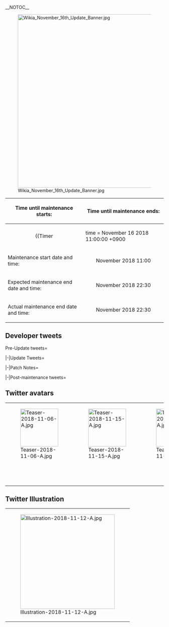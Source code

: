 __NOTOC__

<div style="float:right">{{Edit|Partials/Updates/2018 November {{Ordinal|16}}}}</div>

[[File:Wikia_November_16th_Update_Banner.jpg|center|550px|frameless|link=]]

{{clear}}
<center>
{| class="wikitable"
!Time until maintenance starts:
!Time until maintenance ends:
|-
| align="center" |{{Timer
|time = November 16 2018 11:00:00 +0900
|style = font-weight:bold;
|endClass = Maintstarts
|endText = '''Maintenance has begun.'''}}
| align="center" |{{Timer
|time = November 16 2018 22:30:00 +0900
|style = font-weight:bold;
|endClass = Maintends
|endText = '''Maintenance has ended.'''}}
|-
! scope="row" | Maintenance start date and time:
| align="center" | November {{Ordinal|16}} 2018 11:00
|-
! scope="row" | Expected maintenance end date and time:
| align="center" | November {{Ordinal|16}} 2018 22:30
|-
! scope="row" | Actual maintenance end date and time:
| align="center" | November {{Ordinal|16}} 2018 22:30
|}
</center>

{{:Partials/Updates/2018_November_{{Ordinal|16}}/Content|thread=true}}

== Developer tweets ==
<tabber>Pre-Update tweets=
{{MultiTweet
|MultiTweetID = preUpdate
|color = #ace
|title = Pre Update

|link01 = https://twitter.com/KanColle_STAFF/status/1059980413609816064
|JP01 = 現在「艦これ」運営鎮守府では、次回「艦これ」稼働全サーバ群共通メンテナンス＆アップデートの準備を鋭意進めています。次回のメンテナンスは、来週金曜日【11/16(金)】に実施予定です。提督の皆さん、本件ご留意頂けますと幸いです！
|EN01 = Currently KanColle Development Team is under preparation for the next scheduled KanColle Server Maintenances & Updates.
The next Maintenance is scheduled to take place next week Friday November 16th, Friday.
Admirals, please be advised!
|TL01 = [[User:Shinhwalee|Shinhwalee]]

|link02 = https://twitter.com/KanColle_STAFF/status/1061801063194353664
|JP02 = 次回の「艦これ」稼働全サーバ群共通メンテナンス＆アップデートは、今週金曜日【11/16(金)】に実施させて頂く予定です。提督の皆さん、ご留意頂けますと幸いです！
|EN02 = The next scheduled KanColle Servers Maintenance & Update will take place this week Friday, November 16th.
Admirals, please be advised!
|TL02 = [[User:Shinhwalee|Shinhwalee]]

|link03 = https://twitter.com/KanColle_STAFF/status/1062151110826160128
|JP03 = 次回の「艦これ」稼働全サーバ群共通メンテナンス＆アップデートは、今週金曜日【11/16(金)】に実施予定です。メンテナンス突入は【11:00】、同作業完了は同日【20:30】を予定しています。提督の皆さん、お手数をお掛けします、ご協力、どうぞよろしくお願い致します！
|EN03 = The next KanColle Servers Maintenance & Updates is scheduled to take place this Friday November 16th.
This Maintenance is scheduled to start at 11:00 and is expected to end at 20:30 on the same day.
Admirals, we are sorry for the inconvenience. We thank you for your cooperation!
|TL03 = [[User:Shinhwalee|Shinhwalee]]

|link04 = https://twitter.com/KanColle_STAFF/status/1062505086604066817
|JP04 = 「艦これ」運営鎮守府では、次回「艦これ」稼働全サーバ群共通メンテナンス＆アップデートの準備を進めています。明後日【11/16(金) 11:00】より開始、同作業完了は【20:30】を予定しています。提督の皆さん、お手数をお掛けします、ご協力、どうぞよろしくお願い致します！
|EN04 = Currently KanColle Development Team is preparing for the next KanColle Servers Maintenance & Updates.
This Maintenance which will take place two days later on Friday November 16th will start at 11:00 and is expected to end at 20:30.
Admirals, we apologize for the inconvenience. We thank you for your cooperation!
|TL04 = [[User:Shinhwalee|Shinhwalee]]

|link05 = https://twitter.com/KanColle_STAFF/status/1062507058736463872
|JP05 = 明後日【11/16(金)】実施予定の「艦これ」稼働全サーバ群共通メンテナンス＆アップデートでは、全ての準備が整えば、新海域【タウイタウイ泊地沖】を新規実装予定です。提督の皆さん、新海域実装も少しだけ…お楽しみに！
|EN05 = After the KanColle Servers Maintenance & Updates scheduled for November 16th Friday, once all preparations are complete, the new map 'Tawi-Tawi Anchorage Seas" will be implemented.

Admirals, please look forward to this new area!
|TL05 = [[User:Shinhwalee|Shinhwalee]]

|link06 = https://twitter.com/KanColle_STAFF/status/1062894214957084672
|JP06 = 次回の「艦これ」稼働全サーバ群共通メンテナンス＆アップデートを、明日金曜日【11/16(金) 11:00】より実施致します。同作業完了は【20:30】を予定しています。提督の皆さん、お手数をお掛けします。本件、ご留意頂けますようお願いします。ご協力、どうぞよろしくお願い致します！
|EN06 = The next KanColle Server Maintenance & Update will take place tomorrow Friday, November 16th from 11:00.
The Maintenance End Time is expected to be at 20;30. 
Admirals, we apologize for the inconvenience. Please be advised of the time. Thank you for your cooperation!
|TL06 = [[User:Shinhwalee|Shinhwalee]]

|link07 = https://twitter.com/KanColle_STAFF/status/1062897543229521920
|JP07 = 明日【11/16(金)】実施「艦これ」稼働全サーバ群メンテナンスに伴うアップデートでは、新海域【タウイタウイ泊地沖】、及びそれに伴う各海域戦果の調整(ブルネイ泊地沖の下方調整、南西諸島海域・北方海域・西方海域・南方海域・中部海域方面の各深部作戦海域の上方調整)等も予定しています。
|EN07 = From tomorrow Friday November 16th KanColle Servers Maintenance & Updates, along with the new map 'Tawi-Tawi Anchorage', the adjustments of HQ Experience (Brunei Anchorage Low adjustments, Southwestern Waters, Northern Waters, Western Waters, Southern Waters, and Central Waters Deep Operations' Revised Adjustments) are planned to be implemented as well.
|TL07 = [[User:Shinhwalee|Shinhwalee]]

|link08 = https://twitter.com/KanColle_STAFF/status/1062899432566341632
|JP08 = さらに現在「艦これ」運営鎮守府では、艦隊型駆逐艦、その主力たる甲型駆逐艦、主力オブ主力として整備された一隻のさらなる改装……長女と共に第十駆逐隊を編成、ミッドウェー、南太平洋、そしてソロモンに友軍の救出に駆け付けた彼女の【改二】改装を実装準備中です。少しだけ…お楽しみに！
|EN08 = Also KanColle Development Team is preparing to release the New Remodel of a certain Fleet Type Destroyer equipped as an Elite 'Mainstay of Mainstay' A-Type Destroyer...
She had composed the 10th Destroyer Division together with the Elder Sister, and had contributed in the hardship of rescuing allies from the Midway, Pacific Ocean, and Solomon Seas.
We are preparing to release her 'Kai Ni' Remodel.
Please look forward to it... a bit!
|TL08 = [[User:Shinhwalee|Shinhwalee]]

|link09 = https://twitter.com/KanColle_STAFF/status/1063241742965604353
|JP09 = 「艦これ」稼働全サーバ群は、本日この後【11:00】よりメンテナンス＆アップデートを実施致します。同作業完了は【20:30】を予定しています。メンテ開始前にブラウザを閉じ、「艦これ」を一旦終了して頂けますと幸いです。提督の皆さん、本日もご協力、どうぞよろしくお願い致します！
|EN09 = All KanColle Servers will be going through Maintenance & Updates today from 11:00. This Maintenance is expected to end at 20:30.
Before the Maintenance, please close 'KanColle' on your Browser. Admirals, thank you for your cooperation today!
|TL09 = [[User:Shinhwalee|Shinhwalee]]
}}


|-|Update Tweets=
{{MultiTweet
|MultiTweetID = Update
|color = #ace
|title = Update

|link01 = https://twitter.com/KanColle_STAFF/status/1063253506847473664
|JP01 = メンテナンス状況：稼働全サーバ群はメンテナンスに突入しました！
「艦これ」稼働全サーバ群は、メンテナンス作業を開始しました。本作業完了は、本日【20:30】を予定しています。進捗状況は随時お知らせできるよう努めます。本日も頑張ってまいりましょう！
|EN01 = Maintenance Progress: All Servers have gone down for Maintenance!
All KanColle running Servers have begun their Maintenance sequence. 
We are currently expecting to have it end by 20:30. We will update you with the progress as much as possible.
Let's do our best today as well!
|TL01 = [[User:Shinhwalee|Shinhwalee]]

|link02 = https://twitter.com/KanColle_STAFF/status/1063286888251838464
|JP02 = メンテナンス状況：稼働全サーバ群はメンテナンス実施中です。
「艦これ」稼働全サーバ群はメンテナンス作業を実施中です。艦娘は「浴衣」などをしまいつつ…今年も「秋雲」があのmodeに少しずつ突入していきます。「Richelieu」は提督のための【シュークリーム】mode、本家実装予定です！
|EN02 = Maintenance Progress: All Servers are currently in middle of Maintenance.
All KanColle running Servers are currently under Maintenance sequence at this time.
Ship Girls will be ending their Yukata Season... And this year, once again Akigumo will be entering "That" Mode slowly.
Richelieu will be receiving her "Cream Puff" Mode for the Admiral in the game!
|TL02 = [[User:Shinhwalee|Shinhwalee]]

|link03 = https://twitter.com/KanColle_STAFF/status/1063328612382793728
|JP03 = メンテナンス状況：稼働全サーバ群はメンテナンス中です。
「艦これ」稼働全サーバ群はメンテナンス作業を実施中です。作業は、中盤のシークエンスに移行しています。本メンテに伴うアップデートでは、改長門型戦艦一番艦「長門改二」、彼女の特殊攻撃を実装中です。一斉射かッ…胸が熱いな！
|EN03 = Maintenance Progress: All Servers are currently in middle of Maintenance.
All KanColle running Servers are currently under Maintenance sequence at this time.
The Maintenance sequence is entering its half of the completion. 

From today's Update after the Maintenance, the Remodeled Nagato-class Battleship 1st Ship, "Nagato Kai Ni" will be receiving her 'Special Attack' Content.

One Single Volley Fire... Ah, the Heart burns!
|TL03 = [[User:Shinhwalee|Shinhwalee]]

|link04 = https://twitter.com/KanColle_STAFF/status/1063330227734999040
|JP04 = そして、申し訳ありません。本メンテナンスで整備する作戦海域が多岐に渡っていることもあって、現在進捗に20%程度遅れが出ています。全サーバ群再開放まで、最大2時間程度の遅れが発生する可能性があります。慎重かつ急いで、回復作業に努めますが、まずは状況のご報告まで…作業を急ぎます！
|EN04 = Also we are sorry. Due to the diversity of the Operational Map Areas under Maintenance, the progress has been delayed by approximately 20%.
There is a possibility that the opening of all servers may have up to 2 Hours of delay.
We are currently focusing on recovering the progress as soon as possible, but we are letting you know of our current report for now...
We are trying to fasten the progress as soon as possible!
|TL04 = [[User:Shinhwalee|Shinhwalee]]
}}

|-|Patch Notes=
{{MultiTweet
|MultiTweetID = patch
|color = #ace
|title = Patch notes

|link01 = https://twitter.com/KanColle_STAFF/status/1063418331808489472
|EN01 = We will now outline the contents of today November 16th Friday's KanColle Servers Maintenance and its Updates.
<br>
01▼ New Map Implementation
<br>
The second map of the Southwestern Seas (#7-2) [Tawi-Tawi Anchorage] has been implemented.
<br>
You will now be able to sortie into the New Map "Sulawesi Seas Combat Patrol" 
|JP01 = 本日【11/16(金)】実施「艦これ」全サーバ群メンテナンスに伴うアップデート情報をお知らせしていきます。
<br>
01▼【新海域】の実装<br>
南西海域方面の新海域、第二作戦海域(#7-2)【タウイタウイ泊地沖】が実装されます。新海域への出撃、「セレベス海戦闘哨戒」への出撃が可能となります。
|TL01 = [[User:Shinhwalee|Shinhwalee]]

|link02 = https://twitter.com/KanColle_STAFF/status/1063420665502388224
|EN02 = 02▼ Southwestern Seas: 2nd Operational Area (#7-2) [Tawi-Tawi Anchorage] 1/2<br>
The New Map [Tawi-Tawi Anchorage] has two major enemy forces.<br>
※Through the sortie into the 'Sulawesi Seas Combat Patrol', you will be able to decrease the Two Enemy Forces (HP Gauge) & suppress them.<br>
※In this Anchorage Area, there are several enemy submarines appearing.
|JP02 = 02▼南西海域方面：第二作戦海域(#7-2)【タウイタウイ泊地沖】　1/2<br>
新海域【タウイタウイ泊地沖】には、大きく二群の敵戦力が存在します。
※「セレベス海戦闘哨戒」への出撃によって、これら二群の敵戦力(戦力ゲージ)の漸減＆制圧が可能です。
※同泊地沖周辺には敵潜が出没しています。
|TL02 = [[User:Shinhwalee|Shinhwalee]]

|link03 = https://twitter.com/KanColle_STAFF/status/1063422070418157568
|EN03 = 03▼ Southwestern Seas: 2nd Operational Area (#7-2) [Tawi-Tawi Anchorage] 2/2 <br>
※In the New Area [Tawi-Tawi Anchorage], The Two Enemy HP Gauges will recover back every month<br>
※With the implementation of a New Area scheduled for release later on, you will be required to clear through both Enemy HP Gauges every month to continue to the next map.<br>
※There will be a new Quest for additional Ranking Points implemented today.
|JP03 = 03▼南西海域方面：第二作戦海域(#7-2)【タウイタウイ泊地沖】　2/2<br>
※新海域【タウイタウイ泊地沖】の二群の敵戦力ゲージは毎月復活します。<br>
※今後実装予定の同方面新海域には、敵戦力ゲージを両方とも同月に一回でも撃破すれば進出可能となります。<br>
※戦果拡張任務も本日実装予定です。
|TL03 = [[User:Shinhwalee|Shinhwalee]]

|link04 = https://twitter.com/KanColle_STAFF/status/1063424253385555968
|EN04 = 04▼ Ranking Points (Admiral HQ EXP) Update<br>
Naval Base Waters, Southwestern Waters, Northern Waters, Western Waters, and Southern Waters will have revisions to the Ranking Points (Admiral HQ EXP) partially, and the 1st Map of the Southwestern Waters and the whole area of Central Waters will be revised as well.
|JP04 = 04▼戦果(提督経験値)更新の実施<br>
鎮守府海域・南西諸島海域・北方海域・西方海域・南方海域の一部で戦果(提督経験値)の上方修正、南西海域第一作戦海域で下方修正、中部海域全域で同上方修正を行います。
|TL04 = [[User:Shinhwalee|Shinhwalee]]

|link05 = https://twitter.com/KanColle_STAFF/status/1063426717098725377
|EN05 = 05▼ Operational Waters EXP (Ship Girls EXP) Update<br>
From the Naval Base Waters' 2nd to 5th Maps, All areas in the Southern Waters, The Maps of the latter half in the Northern Waters, Western Waters, Southern Waters, and Central Waters will have its Combat Nodes in the latter half of each maps have their Operation EXP (Ship Girls EXP) revised upward.
|JP05 = 05▼作戦海域経験値(「艦娘」経験値)の更新<br>
鎮守府海域の第二～第五作戦海域、南西諸島海域全作戦海域、北方海域・西方海域・南方海域・中部海域等の後半作戦海域において主に後半交戦ポイントにおいて、作戦海域経験値【「艦娘」経験値】の上方修正を実施します。
|TL05 = [[User:Shinhwalee|Shinhwalee]]

|link06 = https://twitter.com/KanColle_STAFF/status/1063429881902465025
|EN06 = 06▼ Late Autumn ~ Winter Casual Outfit for Souryuu, Sendai, Shiranui and more this year once again!<br>
The Casual Outfit mode for Souryuu, Sendai, Shiranui, and newly Tsushima for this Late Autumn ~ Winter Season will be implemented!<br>
Shiranui Kai Ni's Exclusive Outfit has been prepared as well! <br>
Also, we are currently in a season where Sweet Potato is most delicious... We hope for the best for Chitose & Chiyoda, and Shiratsuyu as well!
|JP06 = 06▼今年も「蒼龍」「川内」「不知火」などに晩秋～冬の装いを実装開始！<br>
今年も「蒼龍」「川内」「不知火」、そして「対馬」に晩秋～冬を迎える艦娘【私服mode】を実装開始！「不知火改二」専用差分もご用意！また、焼き芋も美味しい季節…「千歳」＆「千代田」、「白露」もよろしくどうぞ！
|TL06 = [[User:Shinhwalee|Shinhwalee]]

|link07 = https://twitter.com/KanColle_STAFF/status/1063431233370120193
|EN07 = 07▼ Yukata, Happi and etc. Seasonal Contents End <br>
The Seasonal Contents of Ship Girls' Yukata mode, Happi mode, Halloween mode, partial Saury mode have come to an end.<br>
They will be saved in the Ship Girls' respective Library Profiles. <br>
Also, Akigumo is slowly going into 'That' mode... But... maybe it was brought out too fast....
|JP07 = 07▼「浴衣」「法被」各modeなどの今季期間限定実装終了<br>
艦娘「浴衣」mode、「法被」mode、「ハロウィン」mode、一部「秋刀魚」modeなどの今季期間限定実装を終了、各艦娘グラフィックは艦娘図鑑に格納されます。また、「秋雲」があのmodeに移行しています…が…早く出しすぎたああれが……。
|TL07 = [[User:Shinhwalee|Shinhwalee]]

|link08 = https://twitter.com/KanColle_STAFF/status/1063432836160487424
|EN08 = 08▼ 'Late Autumn' Limited-time Seasonal Voiceline Contents <br>
The Autumn Festival has ended, and the season is now Late Autumn, with us slowly reaching Winter.
In the meanwhile, the Ship Girls' Seasonal Voicelines will be implemented.<br>
New Voicelines will include Choukai, Maya, Hiburi, Daitou, Shigure, and Richelieu will be having her own 'Cream Puffs' Voiceline Implemented!<br>
Please enjoy this content as well!
|JP08 = 08▼【晩秋の季節限定ボイス】更新実装<br>
秋祭りも終わり、季節は晩秋、少しずつ冬に向かっています。そんな中、艦娘たちの季節限定ボイスも更新です。新実装の「鳥海」「摩耶」「日振」「大東」「時雨」、そして「Richelieu」の【シュークリーム】ボイスなども実装開始！こちらも…お楽しみに！
|TL08 = [[User:Shinhwalee|Shinhwalee]]

|link09 = https://twitter.com/KanColle_STAFF/status/1063433797847330816
|EN09 = 09▼ Richelieu's 'Cream Puffs' Mode, Limited-Time Content Start!<br>
We hope all Admirals were able to taste them. Richelieu's Special 'Cream Puffs'.
Her Special "Cream Puffs" Mode, along with newly illustrated Medium Damage Graphic, it will be implemented in the game for a limited time... Merci!
|JP09 = 09▼「Richelieu」の【シュークリーム】mode、期間限定実装開始！<br>
提督の皆さんは召し上がって頂けたでしょうか。「Richelieu」特製【シュークリーム】。彼女の特製【シュークリーム】mode、描き下ろしの新作中破グラフィックと共に、本家に期間限定実装開始です……Merci！
|TL09 = [[User:Shinhwalee|Shinhwalee]]

|link10 = https://twitter.com/KanColle_STAFF/status/1063434288866029569
|EN10 = 10▼ Akashi's Improvement Arsenal New Menu Addition 1/4<br>
Akashi's Improvement Arsenal has been expanded, where with Richelieu as the Support Ship, '38cm Quadruple Gun Mount Kai' is now available for Improvement.<br>
Also, the '38cm Quadruple Gun Mount' is now available to be remodeled into the Remodeled Equipment '38cm Quadruple Gun Mount Kai'.
|JP10 = 10▼【改修工廠(明石の工廠)】新改修メニュー追加実装 1/4<br>
改修工廠(明石の工廠)が拡張され、戦艦「Richelieu」がサポートすることで<br>
「38cm四連装砲改」<br>
の装備改修が可能になります。<br>
さらに、「38cm四連装砲」から、本改良型兵装「38cm四連装改」への装備更新も可能となります。
|TL10 = [[User:Shinhwalee|Shinhwalee]]

|link11 = https://twitter.com/KanColle_STAFF/status/1063434941218750464
|EN11 = 11▼ Akashi's Improvement Arsenal New Menu Addition 2/4<br>
Akashi's Improvement Arsenal has been expanded, where with the Heavy Cruiser 'Kinugasa Kai Ni' as Support, the 20.3cm (No.2) Twin Gun Mount will be available for Improvement.
|JP11 = 11▼【改修工廠(明石の工廠)】新改修メニュー追加実装 2/4<br>
改修工廠(明石の工廠)が拡張され、重巡「衣笠改二」のサポートでも<br>
「20.3cm(2号)連装砲」<br>
の装備改修が可能になります。
|TL11 = [[User:Shinhwalee|Shinhwalee]]

|link12 = https://twitter.com/KanColle_STAFF/status/1063435642544115714
|EN12 = 12▼ Akashi's Improvement Arsenal New Menu Addition 3/4<br>
Akashi's Improvement Arsenal has been expanded, where with Choukai as Support, Searchlight will be available for improvement.
|JP12 = 12▼【改修工廠(明石の工廠)】新改修メニュー追加実装 3/4<br>
改修工廠(明石の工廠)が拡張され、重巡「鳥海」のサポートでも<br>
「探照灯」<br>
の装備改修が可能になります。
|TL12 = [[User:Shinhwalee|Shinhwalee]]

|link13 = https://twitter.com/KanColle_STAFF/status/1063435826162360320
|EN13 = 13▼ Akashi's Improvement Arsenal New Menu Addition 4/4<br>
Akashi's Improvement Arsenal has been expanded, where with Akigumo as Support, Searchlight will be available for improvement.
|JP13 = 13▼【改修工廠(明石の工廠)】新改修メニュー追加実装 4/4<br>
改修工廠(明石の工廠)が拡張され、駆逐艦「秋雲」のサポートでも<br>
「探照灯」<br>
の装備改修が可能になります。
|TL13 = [[User:Shinhwalee|Shinhwalee]]

|link14 = https://twitter.com/KanColle_STAFF/status/1063436368364232704
|EN14 = 14▼ Heavy Cruiser Kinugasa Kai Ni, Aoba Kai, and etc. Equipment Special Bonus <br>
The Heavy Cruisers Aoba Kai, Kinugasa Kai Ni, Furutaka Kai Ni, Kako Kai Ni will be receiving an Equipment Special Bonus to raise their abilities from equipping the Medium Main Gun '20.3cm (No.2) Twin Gun Mount'.<br>
Also, they will receive Equipment Synergy from equipping Searchlights as well.
|JP14 = 14▼重巡「衣笠改二」「青葉改」などに装備特性実装<br>
中口径主砲【20.3cm(2号)連装砲】を装備した重巡「青葉改」「衣笠改二」「古鷹改二」「加古改二」に装備特性が実装され、その能力が一部向上します。また、同艦娘たちに「電探」系装備との装備シナジーも合わせて導入されます。
|TL14 = [[User:Shinhwalee|Shinhwalee]]

|link15 = https://twitter.com/KanColle_STAFF/status/1063437091235749889
|EN15 = 15▼ Light Cruiser Jintsu, Battleship Hiei & Kirishima and etc. Equipment Special Bonus<br>
With a Searchlight equipped, the Light Cruiser Jintsu, Battleships Hiei and Kirishima, Heavy Cruiser Choukai, Destroyer Akatsuki now have Equipment Special Bonus, where although not much, each respective ships' abilities will be partially improved.<br>
Also, with a Large Searchlight, certain Equipment Special Bonus can be applied.
|JP15 = 15▼軽巡「神通」、戦艦「比叡」「霧島」などに装備特性実装<br>
【探照灯】を装備した軽巡「神通」、戦艦「比叡」「霧島」、重巡「鳥海」、駆逐艦「暁」などに装備特性が実装され、大きくはありませんが各艦の能力が一部変化します。また【大型探照灯】でも、一部同装備特性が実装されます。
|TL15 = [[User:Shinhwalee|Shinhwalee]]

|link16 = https://twitter.com/KanColle_STAFF/status/1063437450272477184
|EN16 = 16▼ Searchlight Equipment Bonus Warning<br>
The previously mentioned Ships will be able to increase their Firepower with Searchlight Type Equipment. However although slightly, their Evasion may decrease a bit as well. Please be advised.
|JP16 = 16▼【探照灯】装備特性の注意<br>
前述の艦などは【探照灯】系装備で、その攻撃力を向上させることが可能ですが、かわりに僅かですが回避力が低下する場合があります。ご留意ください。
|TL16 = [[User:Shinhwalee|Shinhwalee]]

|link17 = https://twitter.com/KanColle_STAFF/status/1063438945055313920
|EN17 = 17▼ Land Base Aircraft Support [UI] Improvement<br>
The UI of the Land Base Aircraft Support has been minorly revised.<br>
※The Flight Range will be displayed next to the respective Aircraft set in the Land Base Aircraft Support.<br>
※Bonus Range from Long Range Guidance Aircraft will be displayed with a ' + ' sign<br>
※Each Land Base Squadron's Range will be displayed. <br>
※The Standby List has been partially adjusted as well
|JP17 = 17▼基地航空隊【UI】の強化<br>
基地航空隊の【UI】関係を細かいですが、更新します。<br>
※【基地航空隊】を編成した際の「戦闘行動半径」を表示可能に。<br>
※航続距離の長い誘導隊配備によるボーナス航続距離も＋で追加表示。<br>
※各中隊の「戦闘行動半径」も表示可能に。<br>
※待機リストも一部更新。
|TL17 = [[User:Shinhwalee|Shinhwalee]]

|link18 = https://twitter.com/KanColle_STAFF/status/1063440936011747328
|EN18 = 18▼ Since it's the Late Autumn...<br>
※The Bath Furniture 'Hinoki wood hot spring bath' and 'Hot spring bath' will have changes which although minor, will change from Susuki grass into Maple Leaf Mode...<br>
※We also tried adjusting the location of the HP Gauge on each Operation Maps' UI...<br>
※The Remodeled Yuugumo-class 1st Ship 'Yuugumo Kai Ni' has changed into Winter Clothes as well...<br>
※On the stand of Seaplane Tender Mizuho is...!
|JP18 = 18▼晩秋なので……。<br>
※お風呂家具「温泉檜風呂」及び「温泉岩風呂」は、大変細かいですがススキから紅葉modeに……。<br>
※何気に出撃時の作戦海域UIのゲージ位置も調整してみました……。<br>
※改夕雲型一番艦「夕雲改二」も冬服に……。<br>
※水上機母艦「瑞穂」、彼女の三方には……！
|TL18 = [[User:Shinhwalee|Shinhwalee]]

|link19 = https://twitter.com/KanColle_STAFF/status/1063442322648694796
|EN19 = 19▼ Chrome Browser Memory Consumption Reduction<br>
We have once again tried to reduce the Memory Consumption for Google Chrome Browser.<br>
For Admirals using the Chrome Browser, we hope that your situation improves.<br>
In the Late Night of Autumn, it would be great to utilize your 'KanColle' fleet along with some Sake together with your Ship Girls.<br>
Thank you for waiting!
|JP19 = 19▼【Chrome】ブラウザ向けメモリ負荷軽減<br>
Google【Chrome】ブラウザ向けのメモリ負荷軽減/最適化を再度実施致しました。<br>
Chromeをお使いの提督の皆さん、少し快適になると思います。晩秋の夜更け、お酒の艦娘と「艦これ」艦隊運営もよいものです。お待たせしました！
#艦これ
|TL19 = [[User:Shinhwalee|Shinhwalee]]

|link20 = https://twitter.com/KanColle_STAFF/status/1063442578501263362
|EN20 = 20▼ New Quests Addition<br>
The following total of 4 New Quests have been implemented.<br>
● Elite '10th Destroyer Division', prepare for sortie!<br>
● Mainstay of Mainstay, initiate sortie!<br>
● Improve Guard Surveillance and Patrol Activities in the Coastal Waters!<br>
● [Ranking Expansion Quest] Secure the Safety of the Anchorage Area!
|JP20 = 20▼【新任務】の実装<br>
下記全四種類の【新任務】を実装しました。<br>
●精鋭「第十駆逐隊」、抜錨準備！<br>
●主力オブ主力、抜錨開始！<br>
●近海の警戒監視と哨戒活動を強化せよ！<br>
●【戦果拡張任務】泊地周辺海域の安全確保を徹底せよ！
|TL20 = [[User:Shinhwalee|Shinhwalee]]

|link21 = https://twitter.com/KanColle_STAFF/status/1063444832960565249
|EN21 = 21▼ Nagato Kai Ni Full Salvo Attack Implementation<br>
Nagato Kai Ni, the previous Flagship of the Combined Fleet and having protected it.<br>
She will now be capable of utilizing her Special Attack [Full Salvo Attack... I am getting excited!]<br>
Through a specific formation, alongside a Battleship as the 2nd Ship, a coordinated Main Gun Fire Attack will be possible.<br>
(Through its initiation, the Ammo Consumption will slightly increase)<br>
Depending on the Ally Ship, the capability will increase.<br>
Battleship Nagato, Sortie!
|JP21 = 21▼「長門改二」一斉射の実装<br>
連合艦隊旗艦も務め、護りについた長門型戦艦一番艦「長門改二」、その特殊攻撃【一斉射かッ…胸が熱いな！】、ある陣形下で二番艦の戦艦と共に連携主砲攻撃が可能となりました(発動で弾薬消費は若干増えます)。僚艦によって威力も変化。戦艦「長門」、出撃！
|TL21 = [[User:Shinhwalee|Shinhwalee]]

|link22 = https://twitter.com/KanColle_STAFF/status/1063445264994918400
|EN22 = Nagato-class Battleship 1st Ship 'Nagato Kai Ni' Special Attack [Full Salvo Fire Attack... I'm getting excited!] is a Pre-Test Content.<br>
It may become possible for its requirements/effects to be revised at a later update. Please be advised.
|JP22 = 長門型戦艦一番艦「長門改二」の特殊攻撃【一斉射かッ…胸が熱いな！】は、先行試験実装です。今後の更新で、条件/効果等が変更されることもあります。予めご留意頂けますと幸いです。
|TL22 = [[User:Shinhwalee|Shinhwalee]]

|link23 = https://twitter.com/KanColle_STAFF/status/1063447553608491010
|EN23 = 22▼ Yuugumo-class Destroyer 'Makigumo' Kai Ni Remodel<br>
The Type-A Destroyer, the Mainstay of Mainstay, Yuugumo-class.<br>
Its 2nd Ship, Makigumo's next Remodel 'Makigumo Kai Ni' is now available!<br>
※Its Remodel requires an 'Action Report' and 'Blueprint'.<br>
※Her Kai Ni exclusive Voicelines are available as well!<br>
※Her Remodel will start out with her Autumn Mode first!<br>
※Her Summer Outfit is scheduled for future release as well!
|JP23 = 22▼夕雲型駆逐艦「巻雲」【改二】改装の実装<br>
甲型駆逐艦、その主力オブ主力、夕雲型。同二番艦「巻雲」のさらなる改装、【巻雲改二】実装です！<br>
※同改装には「戦闘詳報」と「改装設計図」が必要です。<br>
※改二ボイスも同時実装！<br>
※同改装は【冬服mode】でスタートです！※夏服にも更新予定！
|TL23 = [[User:Shinhwalee|Shinhwalee]]
}}


|-|Post-maintenance tweets=
{{MultiTweet
|MultiTweetID = postmaint
|color = #ace
|title = Post-maintenance tweets
|link01 = https://twitter.com/KanColle_STAFF/status/1063448332461314049
|EN01 = Admirals, thank you for your cooperation!<br>
All running KanColle Servers Maintenance & Update has reached its completion.<br>
Please try to reset your browsser cache if the Update and Connection is unstable.<br>
We hope you for the best for the Ship Girls of the Late Autumn!<br>
|JP01 = 提督の皆さん、ご協力ありがとうございました！<br>
「艦これ」稼働全サーバ群共通メンテナンス＆アップデート、全作業完了しています。更新や接続が不安定な場合は、お使いのブラウザのキャッシュ削除後に再接続をお試しください。晩秋の艦娘たち、引き続きどうぞよろしくお願いします！
|TL01 = [[User:Shinhwalee|Shinhwalee]]

|link02 = https://twitter.com/KanColle_STAFF/status/1063454984128196608
|EN02 = Oh, and one more!<br>
In the New Map released today in the Southwestern Seas, the 2nd Operation (#7-2) [Tawi-Tawi Anchorage], the Destroyers Tanikaze, Minazuki, and Kazagumo will be available for you to meet.
Also, currently for a Limited-Time, two Ships from the Etorofu-class Coastal Defense Ships will be available to obtain there as well.<br>
We hope you for the best for your operations in the Southwestern Seas Area!
|JP02 = あと、もう一つ！<br>
本日実装された南西海域方面の新海域、第二作戦海域(#7-2)【タウイタウイ泊地沖】では、駆逐艦「谷風」「水無月」、そして「風雲」と邂逅が可能です。また、現在期間限定で択捉型【海防艦】二隻との邂逅も可能です。<br>
南西海域方面も、引き続きどうぞよろしくお願い致します！
|TL02 = [[User:Shinhwalee|Shinhwalee]]

|link03 = https://twitter.com/KanColle_STAFF/status/1063455627404603398
|EN03 = Today a New Quest that will expand your Ranking Points was implemented. Please use this at your own respective timing!<br>
We are currently heading towards Winter... We hope you for the best for Late Autumn's KanColle and Ship Girls!
|JP03 = 本日【戦果拡張】可能な新任務も実装されました。こちらも、それぞれのタイミングでご活用ください！冬に向かう時間……晩秋の「艦これ」と「艦娘」も、どうぞ引き続きよろしくお願い致します！
|TL03 = [[User:Shinhwalee|Shinhwalee]]
}}

</tabber>

== Twitter avatars ==
{| class="wikitable"
| style="width:120px;" | [[File:Teaser-2018-11-06-A.jpg|120px]]
| style="width:120px;" | [[File:Teaser-2018-11-15-A.jpg|120px]]
| style="width:120px;" | [[File:Teaser-2018-11-16-A.jpg|120px]]
| style="width:120px;" | [[File:Teaser-2018-11-17-A.jpg|120px]]
<!--
|-
| style="width:120px;" | 
| style="width:120px;" | 
| style="width:120px;" | 
| style="width:120px;" | 
|-
| style="width:120px;" |
| style="width:120px;" |
| style="width:120px;" |
| style="width:120px;" |
-->
|}

== Twitter Illustration ==
{| class="wikitable"
| style="width:300px;" | [[File:Illustration-2018-11-12-A.jpg|300px]]
|}